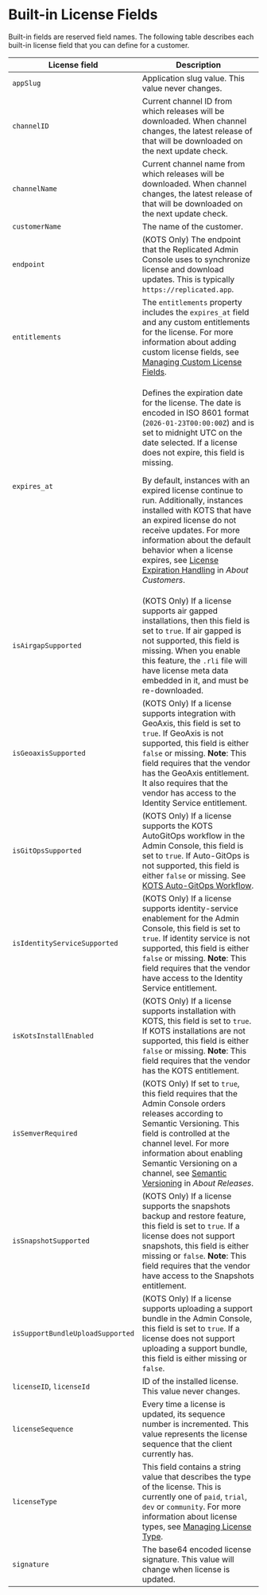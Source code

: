 
# Built-in License Fields

Built-in fields are reserved field names. The following table describes each built-in license field that you can define for a customer.

| License field         | Description           |
|------------------------|------------------------|
| `appSlug` | Application slug value. This value never changes. |
| `channelID` | Current channel ID from which releases will be downloaded. When channel changes, the latest release of that will be downloaded on the next update check. |
| `channelName` | Current channel name from which releases will be downloaded. When channel changes, the latest release of that will be downloaded on the next update check. |
| `customerName` | The name of the customer. |
| `endpoint` | (KOTS Only) The endpoint that the Replicated Admin Console uses to synchronize license and download updates. This is typically `https://replicated.app`. |
| `entitlements` | The `entitlements` property includes the `expires_at` field and any custom entitlements for the license. For more information about adding custom license fields, see [Managing Custom License Fields](licenses-adding-custom-fields).|
| `expires_at` | <p>Defines the expiration date for the license. The date is encoded in ISO 8601 format (`2026-01-23T00:00:00Z`) and is set to midnight UTC on the date selected. If a license does not expire, this field is missing.</p><p>By default, instances with an expired license continue to run. Additionally, instances installed with KOTS that have an expired license do not receive updates. For more information about the default behavior when a license expires, see [License Expiration Handling](licenses-about#expiration) in _About Customers_.</p>|
| `isAirgapSupported` | (KOTS Only) If a license supports air gapped installations, then this field is set to `true`. If air gapped is not supported, this field is missing. When you enable this feature, the `.rli` file will have license meta data embedded in it, and must be re-downloaded. |
| `isGeoaxisSupported` | (KOTS Only) If a license supports integration with GeoAxis, this field is set to `true`. If GeoAxis is not supported, this field is either `false` or missing. **Note**: This field requires that the vendor has the GeoAxis entitlement. It also requires that the vendor has access to the Identity Service entitlement. |
| `isGitOpsSupported` | <GitOpsNotRecommended/> (KOTS Only) If a license supports the KOTS AutoGitOps workflow in the Admin Console, this field is set to `true`. If Auto-GitOps is not supported, this field is either `false` or missing. See [KOTS Auto-GitOps Workflow](/enterprise/gitops-workflow).|
| `isIdentityServiceSupported` | (KOTS Only) If a license supports identity-service enablement for the Admin Console, this field is set to `true`. If identity service is not supported, this field is either `false` or missing. **Note**: This field requires that the vendor have access to the Identity Service entitlement. |
| `isKotsInstallEnabled` | (KOTS Only) If a license supports installation with KOTS, this field is set to `true`. If KOTS installations are not supported, this field is either `false` or missing. **Note**: This field requires that the vendor has the KOTS entitlement. |
| `isSemverRequired` | (KOTS Only) If set to `true`, this field requires that the Admin Console orders releases according to Semantic Versioning. This field is controlled at the channel level. For more information about enabling Semantic Versioning on a channel, see [Semantic Versioning](releases-about#semantic-versioning) in _About Releases_. |
| `isSnapshotSupported` | (KOTS Only) If a license supports the snapshots backup and restore feature, this field is set to `true`. If a license does not support snapshots, this field is either missing or `false`. **Note**: This field requires that the vendor have access to the Snapshots entitlement. |
| `isSupportBundleUploadSupported` | (KOTS Only) If a license supports uploading a support bundle in the Admin Console, this field is set to `true`. If a license does not support uploading a support bundle, this field is either missing or `false`. |
| `licenseID`, `licenseId` | ID of the installed license.  This value never changes. |
| `licenseSequence` | Every time a license is updated, its sequence number is incremented. This value represents the license sequence that the client currently has. |
| `licenseType` | This field contains a string value that describes the type of the license. This is currently one of `paid`, `trial`, `dev` or `community`. For more information about license types, see [Managing License Type](licenses-about-types).|
| `signature` | The base64 encoded license signature. This value will change when license is updated. |

